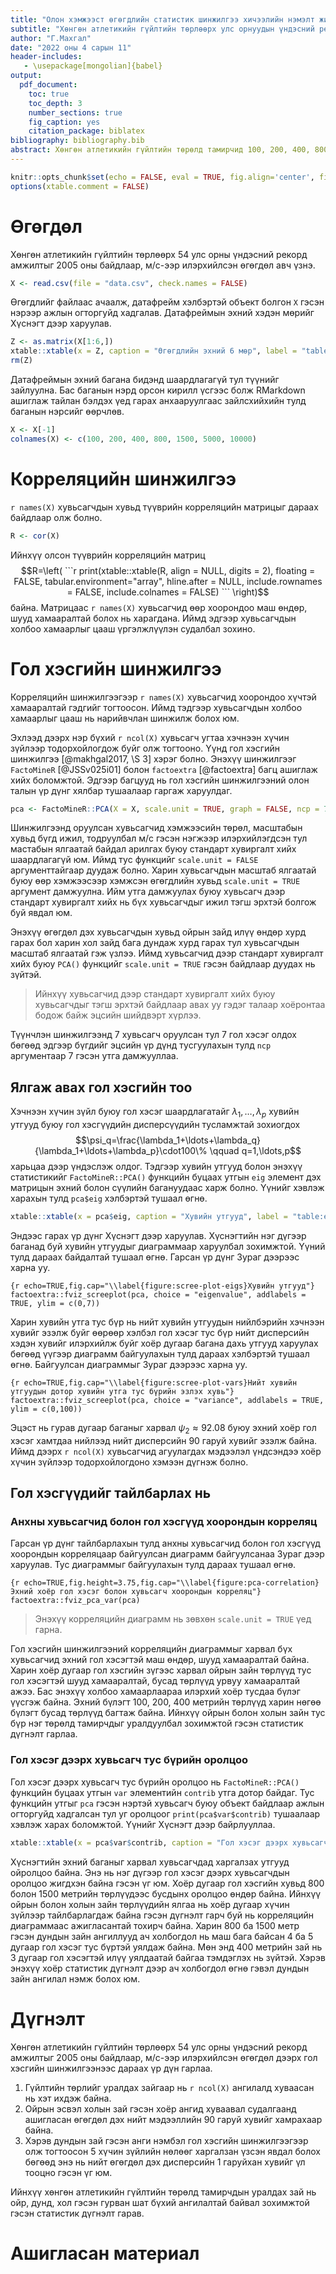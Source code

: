 ```yaml
---
title: "Олон хэмжээст өгөгдлийн статистик шинжилгээ хичээлийн нэмэлт жишээ"
subtitle: "Хөнгөн атлетикийн гүйлтийн төрлөөрх улс орнуудын үндэсний рекорд амжилт"
author: "Г.Махгал"
date: "2022 оны 4 сарын 11"
header-includes:
   - \usepackage[mongolian]{babel}
output:
  pdf_document:
    toc: true
    toc_depth: 3
    number_sections: true
    fig_caption: yes
    citation_package: biblatex
bibliography: bibliography.bib
abstract: Хөнгөн атлетикийн гүйлтийн төрөлд тамирчид 100, 200, 400, 800, 1500, 5000, 10000 метр зайд уралддаг. Хөндлөнгөөс харахад уралдах зайн энэхүү ангилал ихэдсэн мэт санагдана. Иймд спортын энэхүү төрөлд харгалзах өгөгдөл дээр корреляцийн шинжилгээ болон гол хэсгийн шинжилгээ хийж дээр дурдсан уралдах зайн ангиллуудын холбоо хамаарал болон эдгээр олон төрлийн зайн мэдээлэл угтаа хэчнээн хүчин зүйлээр тодорхойлогдох цаашилбал тэдгээр олон төрлийн зайн уралдааныг цөөлж болох эсэх буюу аль зайгаар тэмцээн зохиож тамирчдын амжилтыг бүртгэвэл оновчтой болох тухай статистик дүгнэлт гаргана.
---
```


```r
knitr::opts_chunk$set(echo = FALSE, eval = TRUE, fig.align='center', fig.height = 2, fig.width = 4, fig.env = "figure", fig.pos="ht", fig.ext='pdf')
options(xtable.comment = FALSE)
```

# Өгөгдөл

Хөнгөн атлетикийн гүйлтийн төрлөөрх 54 улс орны үндэсний рекорд амжилтыг 2005 оны байдлаар, м/с-ээр илэрхийлсэн өгөгдөл авч үзнэ.

```r
X <- read.csv(file = "data.csv", check.names = FALSE)
```

Өгөгдлийг файлаас ачаалж, датафрейм хэлбэртэй объект болгон `X` гэсэн нэрээр ажлын огторгуйд хадгалав. Датафреймын эхний хэдэн мөрийг Хүснэгт \ref{table:some-rows-of-data} дээр харуулав.

```r
Z <- as.matrix(X[1:6,])
xtable::xtable(x = Z, caption = "Өгөгдлийн эхний 6 мөр", label = "table:some-rows-of-data", display = rep(c("d", "s", "f"), times = c(1, 1, 7)), digits = 1, booktabs = TRUE)
rm(Z)
```

Датафреймын эхний багана бидэнд шаардлагагүй тул түүнийг зайлуулна. Бас баганын нэрд орсон кирилл үсгээс болж RMarkdown ашиглаж тайлан бэлдэх үед гарах анхааруулгаас зайлсхийхийн тулд баганын нэрсийг өөрчлөв.

```r
X <- X[-1]
colnames(X) <- c(100, 200, 400, 800, 1500, 5000, 10000)
```

# Корреляцийн шинжилгээ

`r names(X)` хувьсагчдын хувьд түүврийн корреляцийн матрицыг дараах байдлаар олж болно.

```r
R <- cor(X)
```

Ийнхүү олсон түүврийн корреляцийн матриц $$R=\left(
```r
print(xtable::xtable(R, align = NULL, digits = 2), floating = FALSE, tabular.environment="array", hline.after = NULL, include.rownames = FALSE, include.colnames = FALSE)
```
\right)$$ байна. Матрицаас `r names(X)` хувьсагчид өөр хоорондоо маш өндөр, шууд хамааралтай болох нь харагдана. Иймд эдгээр хувьсагчдын холбоо хамаарлыг цааш үргэлжлүүлэн судалбал зохино.

# Гол хэсгийн шинжилгээ

Корреляцийн шинжилгээгээр `r names(X)` хувьсагчид хоорондоо хүчтэй хамааралтай гэдгийг тогтоосон. Иймд тэдгээр хувьсагчдын холбоо хамаарлыг цааш нь нарийвчлан шинжилж болох юм.

Эхлээд дээрх нэр бүхий `r ncol(X)` хувьсагч угтаа хэчнээн хүчин зүйлээр тодорхойлогдож буйг олж тогтооно. Үүнд гол хэсгийн шинжилгээ [@makhgal2017, \S 3] хэрэг болно. Энэхүү шинжилгээг `FactoMineR` [@JSSv025i01] болон `factoextra` [@factoextra] багц ашиглаж хийх боломжтой. Эдгээр багцууд нь гол хэсгийн шинжилгээний олон талын үр дүнг хялбар тушаалаар гаргаж харуулдаг.

```r
pca <- FactoMineR::PCA(X = X, scale.unit = TRUE, graph = FALSE, ncp = 7)
```

Шинжилгээнд оруулсан хувьсагчид хэмжээсийн төрөл, масштабын хувьд бүгд ижил, тодруулбал м/c гэсэн нэгжээр илэрхийлэгдсэн тул мастабын ялгаатай байдал арилгах буюу стандарт хувиргалт хийх шаардлагагүй юм. Иймд тус функцийг `scale.unit = FALSE` аргументтайгаар дуудаж болно. Харин хувьсагчдын масштаб ялгаатай буюу өөр хэмжээсээр хэмжсэн өгөгдлийн хувьд `scale.unit = TRUE` аргумент дамжуулна. Ийм утга дамжуулах буюу хувьсагч дээр стандарт хувиргалт хийх нь бүх хувьсагчдыг ижил тэгш эрхтэй болгож буй явдал юм.

Энэхүү өгөгдөл дэх хувьсагчдын хувьд ойрын зайд илүү өндөр хурд гарах бол харин хол зайд бага дундаж хурд гарах тул хувьсагчдын масштаб ялгаатай гэж үзлээ. Иймд хувьсагчид дээр стандарт хувиргалт хийх буюу `PCA()` функцийг `scale.unit = TRUE` гэсэн байдлаар дуудах нь зүйтэй.

> Ийнхүү хувьсагчид дээр стандарт хувиргалт хийх буюу хувьсагчдыг тэгш эрхтэй байдлаар авах уу гэдэг талаар хоёронтаа бодож байж эцсийн шийдвэрт хүрлээ.

Түүнчлэн шинжилгээнд 7 хувьсагч оруулсан тул 7 гол хэсэг олдох бөгөөд эдгээр бүгдийг эцсийн үр дүнд тусгуулахын тулд `ncp` аргументаар 7 гэсэн утга дамжууллаа.

## Ялгаж авах гол хэсгийн тоо

Хэчнээн хүчин зүйл буюу гол хэсэг шаардлагатайг $\lambda_1,\ldots,\lambda_p$ хувийн утгууд буюу гол хэсгүүдийн дисперсүүдийн тусламжтай зохиогдох $$\psi_q=\frac{\lambda_1+\ldots+\lambda_q}{\lambda_1+\ldots+\lambda_p}\cdot100\% \qquad q=1,\ldots,p$$ харьцаа дээр үндэслэж олдог. Тэдгээр хувийн утгууд болон энэхүү статистикийг `FactoMineR::PCA()` функцийн буцаах утгын `eig` элемент дэх матрицын эхний болон сүүлийн багануудаас харж болно. Үүнийг хэвлэж харахын тулд `pca$eig` хэлбэртэй тушаал өгнө.

```r
xtable::xtable(x = pca$eig, caption = "Хувийн утгууд", label = "table:eigen-values", display = rep(c("s", "f"), times = c(1, 3)), digits = 5, booktabs = TRUE)
```

Эндээс гарах үр дүнг Хүснэгт \ref{table:eigen-values} дээр харуулав. Хүснэгтийн нэг дүгээр баганад буй хувийн утгуудыг диаграммаар харуулбал зохимжтой. Үүний тулд дараах байдалтай тушаал өгнө. Гарсан үр дүнг Зураг \ref{figure:scree-plot-eigs} дээрээс харна уу.

```{r echo=TRUE,fig.cap="\\label{figure:scree-plot-eigs}Хувийн утгууд"}
factoextra::fviz_screeplot(pca, choice = "eigenvalue", addlabels = TRUE, ylim = c(0,7))
```

Харин хувийн утга тус бүр нь нийт хувийн утгуудын нийлбэрийн хэчнээн хувийг эзэлж буйг өөрөөр хэлбэл гол хэсэг тус бүр нийт дисперсийн хэдэн хувийг илэрхийлж буйг хоёр дугаар багана дахь утгууд харуулах бөгөөд үүгээр диаграмм байгуулахын тулд дараах хэлбэртэй тушаал өгнө. Байгуулсан диаграммыг Зураг \ref{figure:scree-plot-vars} дээрээс харна уу.

```{r echo=TRUE,fig.cap="\\label{figure:scree-plot-vars}Нийт хувийн утгуудын дотор хувийн утга тус бүрийн эзлэх хувь"}
factoextra::fviz_screeplot(pca, choice = "variance", addlabels = TRUE, ylim = c(0,100))
```

Эцэст нь гурав дугаар баганыг харвал $\psi_2\approx92.08$ буюу эхний хоёр гол хэсэг хамтдаа нийлээд нийт дисперсийн 90 гаруй хувийг эзэлж байна. Иймд дээрх `r ncol(X)` хувьсагчид агуулагдах мэдээлэл үндсэндээ хоёр хүчин зүйлээр тодорхойлогдоно хэмээн дүгнэж болно.

## Гол хэсгүүдийг тайлбарлах нь

### Анхны хувьсагчид болон гол хэсгүүд хоорондын корреляц

Гарсан үр дүнг тайлбарлахын тулд анхны хувьсагчид болон гол хэсгүүд хоорондын корреляцаар байгуулсан диаграмм байгуулсанаа Зураг \ref{figure:pca-correlation} дээр харуулав. Тус диаграммыг байгуулахын тулд дараах тушаал өгнө.

```{r echo=TRUE,fig.height=3.75,fig.cap="\\label{figure:pca-correlation}Эхний хоёр гол хэсэг болон хувьсагч хоорондын корреляц"}
factoextra::fviz_pca_var(pca)
```

> Энэхүү корреляцийн диаграмм нь зөвхөн `scale.unit = TRUE` үед гарна.

Гол хэсгийн шинжилгээний корреляцийн диаграммыг харвал бүх хувьсагчид эхний гол хэсэгтэй маш өндөр, шууд хамааралтай байна. Харин хоёр дугаар гол хэсгийн зүгээс харвал ойрын зайн төрлүүд тус гол хэсэгтэй шууд хамааралтай, бусад төрлүүд урвуу хамааралтай ажээ. Бас энэхүү холбоо хамаарлаараа илэрхий хоёр тусдаа бүлэг үүсгэж байна. Эхний бүлэгт 100, 200, 400 метрийн төрлүүд харин нөгөө бүлэгт бусад төрлүүд багтаж байна. Ийнхүү ойрын болон холын зайн тус бүр нэг төрөлд тамирчдыг уралдуулбал зохимжтой гэсэн статистик дүгнэлт гарлаа.

### Гол хэсэг дээрх хувьсагч тус бүрийн оролцоо

Гол хэсэг дээрх хувьсагч тус бүрийн оролцоо нь `FactoMineR::PCA()` функцийн буцаах утгын `var` элементийн `contrib` утга дотор байдаг. Тус функцийн утгыг `pca` гэсэн нэртэй хувьсагч буюу объект байдлаар ажлын огторгуйд хадгалсан тул уг оролцоог `print(pca$var$contrib)` тушаалаар хэвлэж харах боломжтой. Үүнийг Хүснэгт \ref{table:contribution} дээр байрлууллаа.

```r
xtable::xtable(x = pca$var$contrib, caption = "Гол хэсэг дээрх хувьсагч тус бүрийн оролцоо", label = "table:contribution", display = rep(c("s", "f"), times = c(1, 7)), digits = 2, booktabs = TRUE)
```

Хүснэгтийн эхний баганыг харвал хувьсагчдад харгалзах утгууд ойролцоо байна. Энэ нь нэг дүгээр гол хэсэг дээрх хувьсагчдын оролцоо жигдхэн байна гэсэн үг юм. Хоёр дугаар гол хэсгийн хувьд 800 болон 1500 метрийн төрлүүдээс бусдынх оролцоо өндөр байна. Ийнхүү ойрын болон холын зайн төрлүүдийн ялгаа нь хоёр дугаар хүчин зүйлээр тайлбарлагдаж байна гэсэн дүгнэлт гарч буй нь корреляцийн диаграммаас ажигласантай тохирч байна. Харин 800 ба 1500 метр гэсэн дундын зайн ангиллууд ач холбогдол нь маш бага байсан 4 ба 5 дугаар гол хэсэг тус бүртэй уялдаж байна. Мөн энд 400 метрийн зай нь 3 дугаар гол хэсэгтэй илүү уялдаатай байгаа тэмдэглэх нь зүйтэй. Хэрэв энэхүү хоёр статистик дүгнэлт дээр ач холбогдол өгнө гэвэл дундын зайн ангилал нэмж болох юм.

# Дүгнэлт

Хөнгөн атлетикийн гүйлтийн төрлөөрх 54 улс орны үндэсний рекорд амжилтыг 2005 оны байдлаар, м/с-ээр илэрхийлсэн өгөгдөл дээрх гол хэсгийн шинжилгээнээс дараах үр дүн гарлаа.

1. Гүйлтийн төрлийг уралдах зайгаар нь `r ncol(X)` ангилалд хуваасан нь хэт ихдэж байна.
2. Ойрын эсвэл холын зай гэсэн хоёр ангид хуваавал судалгаанд ашигласан өгөгдөл дэх нийт мэдээллийн 90 гаруй хувийг хамрахаар байна.
3. Хэрэв дундын зай гэсэн анги нэмбэл гол хэсгийн шинжилгээгээр олж тогтоосон 5 хүчин зүйлийн нөлөөг харгалзан үзсэн явдал болох бөгөөд энэ нь нийт өгөгдөл дэх дисперсийн 1 гаруйхан хувийг үл тооцно гэсэн үг юм.

Ийнхүү хөнгөн атлетикийн гүйлтийн төрөлд тамирчдын уралдах зай нь ойр, дунд, хол гэсэн гурван шат бүхий ангилалтай байвал зохимжтой гэсэн статистик дүгнэлт гарав.

# Ашигласан материал